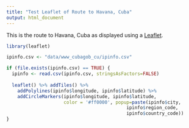 ```yaml
---
title: "Test Leaflet of Route to Havana, Cuba"
output: html_document
---
```


This is the route to Havana, Cuba as displayed using a [Leaflet](http://leafletjs.com/).

```r
library(leaflet)

ipinfo.csv <- "data/www_cubagob_cu/ipinfo.csv"

if (file.exists(ipinfo.csv) == TRUE) {
  ipinfo <- read.csv(ipinfo.csv, stringsAsFactors=FALSE)
  
  leaflet() %>% addTiles() %>% 
    addPolylines(ipinfo$longitude, ipinfo$latitude) %>%
    addCircleMarkers(ipinfo$longitude, ipinfo$latitude, 
                     color = '#ff0000', popup=paste(ipinfo$city, 
                                            ipinfo$region_code,
                                            ipinfo$country_code))
}
```

